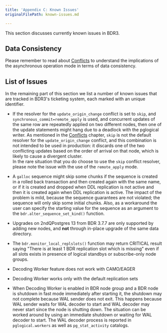 ```yaml
---
title: 'Appendix C: Known Issues'
originalFilePath: known-issues.md

---
```


This section discusses currently known issues in BDR3.

## Data Consistency

Please remember to read about [Conflicts](conflicts) to understand
the implications of the asynchronous operation mode in terms of data
consistency.

## List of Issues

In the remaining part of this section we list a number of known issues
that are tracked in BDR3's ticketing system, each marked with an
unique identifier.

-   If the resolver for the `update_origin_change` conflict
    is set to `skip`, and `synchronous_commit=remote_apply` is used, and
    concurrent updates of the same row are repeatedly applied on two
    different nodes, then one of the update statements might hang due
    to a deadlock with the pglogical writer.  As mentioned in the
    [Conflicts](conflicts) chapter, `skip` is not the default
    resolver for the `update_origin_change` conflict, and this
    combination is not intended to be used in production: it discards
    one of the two conflicting updates based on the order of arrival
    on that node, which is likely to cause a divergent cluster.  
    In the rare situation that you do choose to use the `skip`
    conflict resolver, please note the issue with the use of the
    `remote_apply` mode.

-   A `galloc` sequence might skip some chunks if the
    sequence is created in a rolled back transaction and then created
    again with the same name, or if it is created and dropped when DDL
    replication is not active and then it is created again when DDL
    replication is active.
    The impact of the problem is mild, because the sequence
    guarantees are not violated; the sequence will only skip some
    initial chunks. Also, as a workaround the user can specify the
    starting value for the sequence as an argument to the
    `bdr.alter_sequence_set_kind()` function.

-   Upgrades on 2ndQPostgres 13 from BDR 3.7.7 are only supported by adding
    new nodes, and **not** through in-place upgrade of the same data directory.

-   The `bdr.monitor_local_replslots()` function may return CRITICAL result
    saying "There is at least 1 BDR replication slot which is missing" even if
    all slots exists in presence of logical standbys or subscribe-only node
    groups.

-   Decoding Worker feature does not work with CAMO/EAGER

-   Decoding Worker works only with the default replication sets

-   When Decoding Worker is enabled in BDR node group and a BDR  node is shutdown
    in fast mode immediately after starting it, the shutdown may not complete
    because WAL sender does not exit. This happens because WAL sender waits for
    WAL decoder to start and WAL decoder may never start since the node is
    shutting down. The situation can be worked around by using an immediate
    shutdown or waiting for WAL decoder to start. The WAL decoder process is
    reported in `pglogical.workers` as well as `pg_stat_activity` catalogs.

